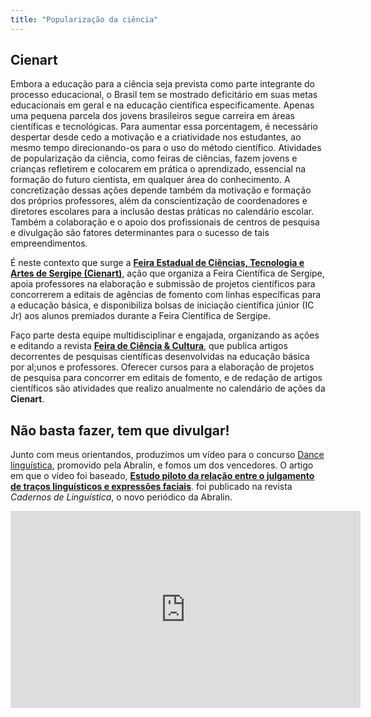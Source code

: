 ```yaml
---
title: "Popularização da ciência"
---
```


## **Cienart**

Embora a educação para a ciência seja prevista como parte integrante do processo educacional, o Brasil tem se mostrado deficitário em suas metas educacionais em geral e na educação científica especificamente.
Apenas uma pequena parcela dos jovens brasileiros segue carreira em áreas científicas e tecnológicas. Para aumentar essa porcentagem, é necessário despertar desde cedo a motivação e a criatividade nos estudantes, ao mesmo tempo direcionando-os para o uso do método científico. Atividades de popularização da ciência, como feiras de ciências, fazem jovens e crianças refletirem e colocarem em prática o aprendizado, essencial na formação do futuro cientista, em qualquer área do conhecimento. A concretização dessas ações depende também da motivação e formação dos próprios professores, além da conscientização de coordenadores e diretores escolares para a inclusão destas práticas no calendário escolar. Também a colaboração e o apoio dos profissionais de centros de pesquisa e divulgação são fatores determinantes para o sucesso de tais empreendimentos.

É neste contexto que surge a [**Feira Estadual de Ciências, Tecnologia e Artes de Sergipe (Cienart)**](http://www.cienart-se.com.br), ação que organiza a Feira Científica de Sergipe, apoia professores na elaboração e submissão de projetos científicos para concorrerem a editais de agências de fomento com linhas específicas para a educação básica, e disponibiliza bolsas de iniciação científica júnior (IC Jr) aos alunos premiados durante a Feira Científica de Sergipe. 

Faço parte desta equipe multidisciplinar e engajada, organizando as ações e editando a revista [**Feira de Ciência & Cultura**](https://issuu.com/cienart.sergipe/docs/revista_vol5n7_2018_web), que publica artigos decorrentes de pesquisas científicas desenvolvidas na educação básica por al;unos e professores. Oferecer cursos para a elaboração de projetos de pesquisa para concorrer em editais de fomento, e de redação de artigos científicos são atividades que realizo anualmente no calendário de ações da **Cienart**.

## **Não basta fazer, tem que divulgar!**

Junto com meus orientandos, produzimos um vídeo para o concurso [Dance linguística](https://www.youtube.com/watch?v=oVbQlRCl48o), promovido pela Abralin, e fomos um dos vencedores. O artigo em que o vídeo foi baseado, [**Estudo piloto da relação entre o julgamento de traços linguísticos e expressões faciais**](https://cadernos.abralin.org/index.php/cadernos/article/view/15). foi publicado na revista *Cadernos de Linguística*, o novo periódico da Abralin.

<iframe width="560" height="315"
src="https://www.youtube.com/watch?v=oVbQlRCl48o" 
frameborder="0" 
allow="Dance linguistica"
allowfullscreen></iframe>





